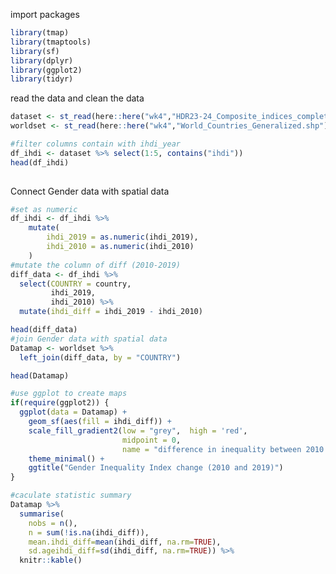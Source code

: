 
import packages
```r
library(tmap)
library(tmaptools)
library(sf)
library(dplyr)
library(ggplot2)
library(tidyr)
```

read the data and clean the data
```r
dataset <- st_read(here::here("wk4","HDR23-24_Composite_indices_complete_time_series.csv"))
worldset <- st_read(here::here("wk4","World_Countries_Generalized.shp"))
```
```r
#filter columns contain with ihdi_year
df_ihdi <- dataset %>% select(1:5, contains("ihdi"))
head(df_ihdi)
  
```
Connect Gender data with spatial data
```r
#set as numeric
df_ihdi <- df_ihdi %>%
    mutate(
        ihdi_2019 = as.numeric(ihdi_2019),
        ihdi_2010 = as.numeric(ihdi_2010)
    )
#mutate the column of diff (2010-2019)
diff_data <- df_ihdi %>%
  select(COUNTRY = country,  
         ihdi_2019,
         ihdi_2010) %>%
  mutate(ihdi_diff = ihdi_2019 - ihdi_2010)

head(diff_data)
#join Gender data with spatial data
Datamap <- worldset %>%
  left_join(diff_data, by = "COUNTRY")

head(Datamap)

```
```r
#use ggplot to create maps 
if(require(ggplot2)) {
  ggplot(data = Datamap) +
    geom_sf(aes(fill = ihdi_diff)) +
    scale_fill_gradient2(low = "grey",  high = 'red', 
                         midpoint = 0,
                         name = "difference in inequality between 2010 and 2019") +
    theme_minimal() +
    ggtitle("Gender Inequality Index change (2010 and 2019)")
}
```


```r
#caculate statistic summary
Datamap %>%
  summarise(
    nobs = n(),
    n = sum(!is.na(ihdi_diff)),
    mean.ihdi_diff=mean(ihdi_diff, na.rm=TRUE),
    sd.ageihdi_diff=sd(ihdi_diff, na.rm=TRUE)) %>%
  knitr::kable()
```

